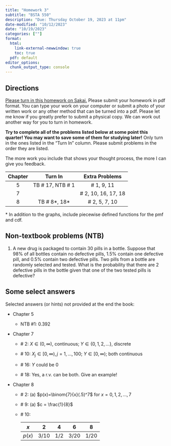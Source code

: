 ```yaml
---
title: "Homework 3"
subtitle: "BSTA 550"
description: "Due: Thursday October 19, 2023 at 11pm"
date-modified: "10/12/2023"
date: "10/19/2023"
categories: [""]
format: 
  html:
    link-external-newwindow: true
    toc: true
  pdf: default 
editor_options: 
  chunk_output_type: console
---
```


## Directions

[Please turn in this homework on Sakai.](https://sakai.ohsu.edu/portal/site/BSTA-550-1-12619-F23/tool/085b18e7-8118-4a51-ace5-0255aa46136e) Please submit your homework in pdf format. You can type your work on your computer or submit a photo of your written work or any other method that can be turned into a pdf. Please let me know if you greatly prefer to submit a physical copy. We can work out another way for you to turn in homework.

**Try to complete all of the problems listed below at some point this quarter! You may want to save some of them for studying later!** Only turn in the ones listed in the "Turn In" column. Please submit problems in the order they are listed.

The more work you include that shows your thought process, the more I can give you feedback.

::: center
| Chapter |      Turn In       |    Extra Problems    |
|:-------:|:------------------:|:--------------------:|
|    5    | TB \# 17, NTB \# 1 |     \# 1, 9, 11      |
|    7    |                    | \# 2, 10, 16, 17, 18 |
|    8    |  TB \# 8\*, 18\*   |    \# 2, 5, 7, 10    |
:::

\* In addition to the graphs, include piecewise defined functions for the pmf and cdf.

## Non-textbook problems (NTB)

1.  A new drug is packaged to contain 30 pills in a bottle. Suppose that 98% of all bottles contain no defective pills, 1.5% contain one defective pill, and 0.5% contain two defective pills. Two pills from a bottle are randomly selected and tested. What is the probability that there are 2 defective pills in the bottle given that one of the two tested pills is defective?

## Some select answers

Selected answers (or hints) not provided at the end the book:

-   Chapter 5

    -   NTB #1: 0.392

-   Chapter 7

    -   \# 2: $X\in(0,\infty)$, continuous; $Y\in\{0,1,2,\ldots\}$, discrete

    -   \# 10: $X_j\in[0,\infty),j=1,\ldots,100$; $Y\in[0,\infty)$; both continuous

    -   \# 16: $Y$ could be 0

    -   \# 18: Yes, a r.v. can be both. Give an example!

-   Chapter 8

    -   \# 2: (a) $p(x)=\binom{7}{x}(.5)^7$ for $x=0,1,2,\ldots,7$

    -   \# 9: (a) $c = \frac{1}{8}$

    -   \# 10:

        ::: center
        |  $x$   |  2   |  4  |  6   |  8   |
        |:------:|:----:|:---:|:----:|:----:|
        | $p(x)$ | 3/10 | 1/2 | 3/20 | 1/20 |
        :::
